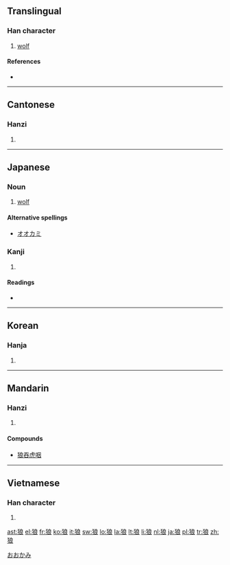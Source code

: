 {{also|狼}}
==Translingual==

===Han character===
{{Han char|rn=94|rad=犬|as=07|sn=10|four=4323<sub>2</sub>|canj=大竹戈日女 (KHIAV)}}

# [[wolf]]

====References====
* {{Han ref|kx=0712.020|dkj=20432|dj=1124.030|hdz=21350.070|uh=72FC|ud=29436|bh=AF54|bd=44884}}

----

==Cantonese==

===Hanzi===
{{yue-hanzi|jyut=|y=long4}}

# {{defn|Cantonese}}

----

==Japanese==

===Noun===
{{ja-noun|k|hira=おおかみ|rom=ōkami}}

# [[wolf]]

====Alternative spellings====
* [[オオカミ]]

===Kanji===
{{ja-kanji|grade=|rs=犬07}}

# {{defn|Japanese}}

====Readings====
* {{ja-readings|on=[[ろう]] (rō)|kun=[[おおかみ]] (ōkami)}}

[[Category:ja:Mammals|おおかみ]]

----

==Korean==

===Hanja===
{{ko-hanja|hangeul=[[랑]]>[[낭]]|eumhun=이리|rv=rang>nang|mr=rang>nang|y=lang>nang}}

# {{defn|Korean}}

----

==Mandarin==

===Hanzi===
{{cmn-hanzi|pin=[[hǎng]] ([[hang3]]), [[láng]] ([[lang2]]), [[lǎng]] ([[lang3]]), [[làng]] ([[lang4]])|wg=hang<sup>3</sup>, lang<sup>2</sup>, lang<sup>3</sup>, lang<sup>4</sup>}}

# {{defn|Mandarin}}

====Compounds====
* [[狼吞虎咽]]<!-- is this a single word/idiom? -->

----

==Vietnamese==

===Han character===
{{vi-hantu|[[lang]]}}

# {{defn|Vietnamese}}

[[ast:狼]]
[[el:狼]]
[[fr:狼]]
[[ko:狼]]
[[it:狼]]
[[sw:狼]]
[[lo:狼]]
[[la:狼]]
[[lt:狼]]
[[li:狼]]
[[nl:狼]]
[[ja:狼]]
[[pl:狼]]
[[tr:狼]]
[[zh:狼]]